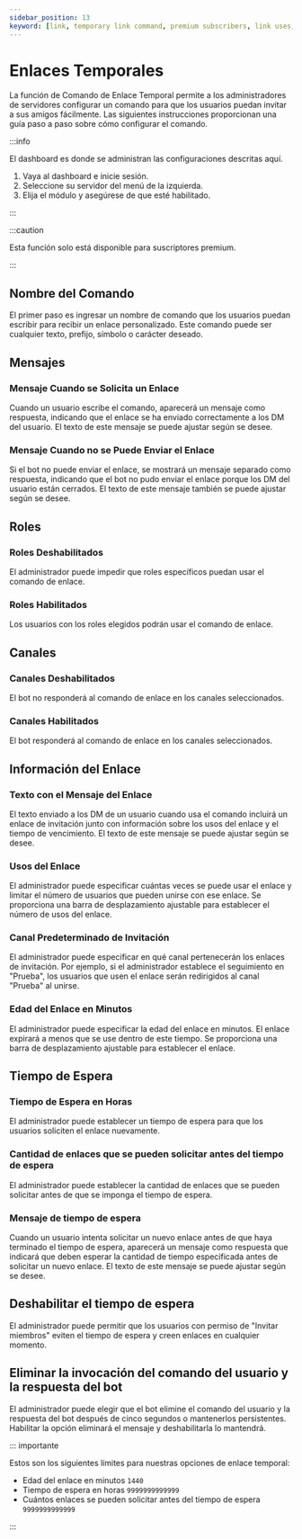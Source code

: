 ```yaml
---
sidebar_position: 13
keyword: [link, temporary link command, premium subscribers, link uses, invite link]
---
```


# Enlaces Temporales

La función de Comando de Enlace Temporal permite a los administradores de servidores configurar un comando para que los usuarios puedan invitar a sus amigos fácilmente. Las siguientes instrucciones proporcionan una guía paso a paso sobre cómo configurar el comando.

:::info

El dashboard es donde se administran las configuraciones descritas aquí.

1. Vaya al dashboard e inicie sesión.
2. Seleccione su servidor del menú de la izquierda.
3. Elija el módulo y asegúrese de que esté habilitado.

:::

:::caution

Esta función solo está disponible para suscriptores premium.

:::

## Nombre del Comando

El primer paso es ingresar un nombre de comando que los usuarios puedan escribir para recibir un enlace personalizado. Este comando puede ser cualquier texto, prefijo, símbolo o carácter deseado.

## Mensajes

### Mensaje Cuando se Solicita un Enlace

Cuando un usuario escribe el comando, aparecerá un mensaje como respuesta, indicando que el enlace se ha enviado correctamente a los DM del usuario. El texto de este mensaje se puede ajustar según se desee.

### Mensaje Cuando no se Puede Enviar el Enlace

Si el bot no puede enviar el enlace, se mostrará un mensaje separado como respuesta, indicando que el bot no pudo enviar el enlace porque los DM del usuario están cerrados. El texto de este mensaje también se puede ajustar según se desee.

## Roles

### Roles Deshabilitados

El administrador puede impedir que roles específicos puedan usar el comando de enlace.

### Roles Habilitados

Los usuarios con los roles elegidos podrán usar el comando de enlace.

## Canales

### Canales Deshabilitados

El bot no responderá al comando de enlace en los canales seleccionados.

### Canales Habilitados

El bot responderá al comando de enlace en los canales seleccionados.

## Información del Enlace

### Texto con el Mensaje del Enlace

El texto enviado a los DM de un usuario cuando usa el comando incluirá un enlace de invitación junto con información sobre los usos del enlace y el tiempo de vencimiento. El texto de este mensaje se puede ajustar según se desee.

### Usos del Enlace

El administrador puede especificar cuántas veces se puede usar el enlace y limitar el número de usuarios que pueden unirse con ese enlace. Se proporciona una barra de desplazamiento ajustable para establecer el número de usos del enlace.

### Canal Predeterminado de Invitación

El administrador puede especificar en qué canal pertenecerán los enlaces de invitación. Por ejemplo, si el administrador establece el seguimiento en "Prueba", los usuarios que usen el enlace serán redirigidos al canal "Prueba" al unirse.

### Edad del Enlace en Minutos

El administrador puede especificar la edad del enlace en minutos. El enlace expirará a menos que se use dentro de este tiempo. Se proporciona una barra de desplazamiento ajustable para establecer el enlace.

## Tiempo de Espera

### Tiempo de Espera en Horas

El administrador puede establecer un tiempo de espera para que los usuarios soliciten el enlace nuevamente.

### Cantidad de enlaces que se pueden solicitar antes del tiempo de espera

El administrador puede establecer la cantidad de enlaces que se pueden solicitar antes de que se imponga el tiempo de espera.

### Mensaje de tiempo de espera

Cuando un usuario intenta solicitar un nuevo enlace antes de que haya terminado el tiempo de espera, aparecerá un mensaje como respuesta que indicará que deben esperar la cantidad de tiempo especificada antes de solicitar un nuevo enlace. El texto de este mensaje se puede ajustar según se desee.

## Deshabilitar el tiempo de espera

El administrador puede permitir que los usuarios con permiso de "Invitar miembros" eviten el tiempo de espera y creen enlaces en cualquier momento.

## Eliminar la invocación del comando del usuario y la respuesta del bot

El administrador puede elegir que el bot elimine el comando del usuario y la respuesta del bot después de cinco segundos o mantenerlos persistentes. Habilitar la opción eliminará el mensaje y deshabilitarla lo mantendrá.

::: importante

Estos son los siguientes límites para nuestras opciones de enlace temporal:

- Edad del enlace en minutos `1440`
- Tiempo de espera en horas `9999999999999`
- Cuántos enlaces se pueden solicitar antes del tiempo de espera `9999999999999`

:::
